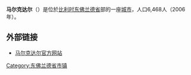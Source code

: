 {{Unreferenced|time=2018-08-11T13:00:23+00:00}}
'''马尔克达尔'''（{{lang-nl|Maarkedal}}）是位於[[比利时|比利时]][[东佛兰德省|东佛兰德省]]部的一座[[城市|城市]]，人口6,468人（2006年）。

== 外部链接 ==
* [http://www.maarkedal.be/ 马尔克达尔官方网站] {{Wayback|url=http://www.maarkedal.be/ |date=20210126135341 }}

{{东佛兰德省市区}}

{{DEFAULTSORT:Maarkedal}}
{{Belgium-geo-stub}}

[[Category:东佛兰德省市镇|Category:东佛兰德省市镇]]